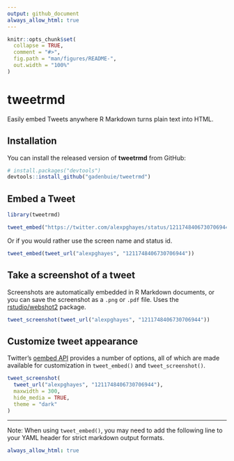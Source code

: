 ```yaml
---
output: github_document
always_allow_html: true
---
```


<!-- README.md is generated from README.Rmd. Please edit that file -->

```r
knitr::opts_chunk$set(
  collapse = TRUE,
  comment = "#>",
  fig.path = "man/figures/README-",
  out.width = "100%"
)
```

# tweetrmd

<!-- badges: start -->
<!-- badges: end -->

Easily embed Tweets anywhere R Markdown turns plain text into HTML.

## Installation

You can install the released version of **tweetrmd** from GitHub:

``` r
# install.packages("devtools")
devtools::install_github("gadenbuie/tweetrmd")
```

## Embed a Tweet

```r
library(tweetrmd)

tweet_embed("https://twitter.com/alexpghayes/status/1211748406730706944")
```

Or if you would rather use the screen name and status id.

```r
tweet_embed(tweet_url("alexpghayes", "1211748406730706944"))
```

## Take a screenshot of a tweet

Screenshots are automatically embedded in R Markdown documents,
or you can save the screenshot as a `.png` or `.pdf` file.
Uses the [rstudio/webshot2](httos://github.com/rstudio/webshot2) package.

```r
tweet_screenshot(tweet_url("alexpghayes", "1211748406730706944"))
```

## Customize tweet appearance

Twitter's [oembed API](https://developer.twitter.com/en/docs/tweets/post-and-engage/api-reference/get-statuses-oembed)
provides a number of options, 
all of which are made available for customization in `tweet_embed()` and `tweet_screenshot()`.

```r
tweet_screenshot(
  tweet_url("alexpghayes", "1211748406730706944"),
  maxwidth = 300,
  hide_media = TRUE,
  theme = "dark"
)
```

---

Note: When using `tweet_embed()`,
you may need to add the following line to your YAML header
for strict markdown output formats.

```yaml
always_allow_html: true
```
